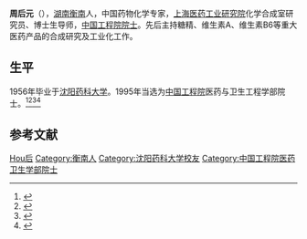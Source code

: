 '''周后元'''（{{bd|1932年|12月22日|2013年|10月29日|catIdx=Z周}}），[[湖南|湖南]][[衡南|衡南]]人，中国药物化学专家，[[上海医药工业研究院|上海医药工业研究院]]化学合成室研究员、博士生导师，[[中国工程院院士|中国工程院院士]]。先后主持糖精、维生素A、维生素B6等重大医药产品的合成研究及工业化工作。

== 生平 ==
1956年毕业于[[沈阳药科大学|沈阳药科大学]]。1995年当选为[[中国工程院|中国工程院]]医药与卫生工程学部院士。<ref>{{Cite web |url=http://www.changsha.cn/gb/content/2001-03/30/content_15622.htm |title=人物介绍 |accessdate=2011-10-25 |archive-date=2015-09-23 |archive-url=https://web.archive.org/web/20150923202233/http://www.changsha.cn/gb/content/2001-03/30/content_15622.htm |dead-url=yes }}</ref><ref>{{Cite web |url=http://www.jxda.gov.cn/brownews.asp?id=20722 |title=景德镇药企“牵手”中国工程院院士―――江西立信药业聘请周后元为技术顾问 |access-date=2011-10-28 |archive-url=https://web.archive.org/web/20181123112115/http://www.jxda.gov.cn/brownews.asp?id=20722 |archive-date=2018-11-23 |dead-url=yes }}</ref><ref>{{Cite book|title=中国科技统计年鉴 2016|last=国家统计局社会科技和文化产业统计司，科学技术部创新发展司编|location=北京|publisher=[[中国统计出版社|中国统计出版社]]|year=2016.11|isbn=978-7-5037-8032-5|pages=24-26}}</ref><ref>{{Cite book|title=中国药学年鉴 1996|last=《中国药学年鉴》编辑委员会编|publisher=北京：[[中国医药科技出版社|中国医药科技出版社]]|year=1997.06|isbn=7-5067-1706-9|pages=282-283}}</ref>

== 参考文献 ==
{{reflist}}

{{中国工程院医药卫生学部院士}}

{{Authority control}}
{{DEFAULTSORT:Zhou周}}
[[Category:周姓|Hou后]]
[[Category:衡南人|Category:衡南人]]
[[Category:沈阳药科大学校友|Category:沈阳药科大学校友]]
[[Category:中国工程院医药卫生学部院士|Category:中国工程院医药卫生学部院士]]